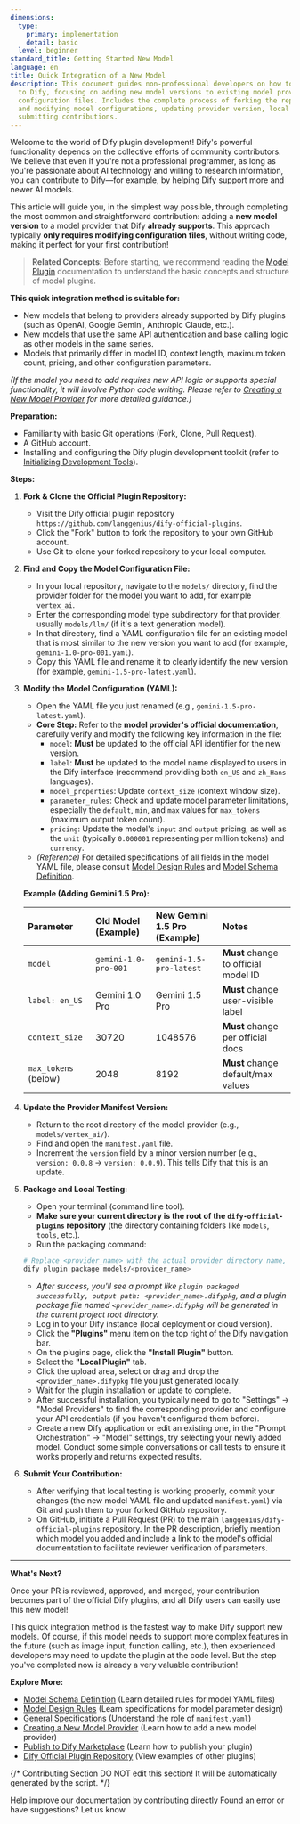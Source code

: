 ```yaml
---
dimensions:
  type:
    primary: implementation
    detail: basic
  level: beginner
standard_title: Getting Started New Model
language: en
title: Quick Integration of a New Model
description: This document guides non-professional developers on how to add new models
  to Dify, focusing on adding new model versions to existing model providers by modifying
  configuration files. Includes the complete process of forking the repository, copying
  and modifying model configurations, updating provider version, local testing, and
  submitting contributions.
---
```


Welcome to the world of Dify plugin development! Dify's powerful functionality depends on the collective efforts of community contributors. We believe that even if you're not a professional programmer, as long as you're passionate about AI technology and willing to research information, you can contribute to Dify—for example, by helping Dify support more and newer AI models.

This article will guide you, in the simplest way possible, through completing the most common and straightforward contribution: adding a **new model version** to a model provider that Dify **already supports**. This approach typically **only requires modifying configuration files**, without writing code, making it perfect for your first contribution!

> **Related Concepts**: Before starting, we recommend reading the [Model Plugin](/plugin-dev-en/0131-model-plugin-introduction) documentation to understand the basic concepts and structure of model plugins.

**This quick integration method is suitable for:**

- New models that belong to providers already supported by Dify plugins (such as OpenAI, Google Gemini, Anthropic Claude, etc.).
- New models that use the same API authentication and base calling logic as other models in the same series.
- Models that primarily differ in model ID, context length, maximum token count, pricing, and other configuration parameters.

_(If the model you need to add requires new API logic or supports special functionality, it will involve Python code writing. Please refer to [Creating a New Model Provider](/plugin-dev-en/0222-creating-new-model-provider) for more detailed guidance.)_

**Preparation:**

- Familiarity with basic Git operations (Fork, Clone, Pull Request).
- A GitHub account.
- Installing and configuring the Dify plugin development toolkit (refer to [Initializing Development Tools](/plugin-dev-en/0221-initialize-development-tools)).

**Steps:**

1. **Fork & Clone the Official Plugin Repository:**

    - Visit the Dify official plugin repository `https://github.com/langgenius/dify-official-plugins`.
    - Click the "Fork" button to fork the repository to your own GitHub account.
    - Use Git to clone your forked repository to your local computer.

2. **Find and Copy the Model Configuration File:**

    - In your local repository, navigate to the `models/` directory, find the provider folder for the model you want to add, for example `vertex_ai`.
    - Enter the corresponding model type subdirectory for that provider, usually `models/llm/` (if it's a text generation model).
    - In that directory, find a YAML configuration file for an existing model that is most similar to the new version you want to add (for example, `gemini-1.0-pro-001.yaml`).
    - Copy this YAML file and rename it to clearly identify the new version (for example, `gemini-1.5-pro-latest.yaml`).

3. **Modify the Model Configuration (YAML):**

    - Open the YAML file you just renamed (e.g., `gemini-1.5-pro-latest.yaml`).
    - **Core Step:** Refer to the **model provider's official documentation**, carefully verify and modify the following key information in the file:
        - `model`: **Must** be updated to the official API identifier for the new version.
        - `label`: **Must** be updated to the model name displayed to users in the Dify interface (recommend providing both `en_US` and `zh_Hans` languages).
        - `model_properties`: Update `context_size` (context window size).
        - `parameter_rules`: Check and update model parameter limitations, especially the `default`, `min`, and `max` values for `max_tokens` (maximum output token count).
        - `pricing`: Update the model's `input` and `output` pricing, as well as the `unit` (typically `0.000001` representing per million tokens) and `currency`.
    - _(Reference)_ For detailed specifications of all fields in the model YAML file, please consult [Model Design Rules](/plugin-dev-en/0411-model-designing-rules) and [Model Schema Definition](/plugin-dev-en/0412-model-schema).

    **Example (Adding Gemini 1.5 Pro):**

    | Parameter         | Old Model (Example)  | New Gemini 1.5 Pro (Example) | Notes                                |
    | :---------------- | :------------------- | :--------------------------- | :----------------------------------- |
    | `model`           | `gemini-1.0-pro-001` | `gemini-1.5-pro-latest`      | **Must** change to official model ID |
    | `label: en_US`    | Gemini 1.0 Pro       | Gemini 1.5 Pro               | **Must** change user-visible label   |
    | `context_size`    | 30720                | 1048576                      | **Must** change per official docs    |
    | `max_tokens` (below) | 2048             | 8192                         | **Must** change default/max values   |

4. **Update the Provider Manifest Version:**

    - Return to the root directory of the model provider (e.g., `models/vertex_ai/`).
    - Find and open the `manifest.yaml` file.
    - Increment the `version` field by a minor version number (e.g., `version: 0.0.8` -> `version: 0.0.9`). This tells Dify that this is an update.

5. **Package and Local Testing:**

    - Open your terminal (command line tool).
    - **Make sure your current directory is the root of the `dify-official-plugins` repository** (the directory containing folders like `models`, `tools`, etc.).
    - Run the packaging command:

    ```bash
    # Replace <provider_name> with the actual provider directory name, such as cohere or vertex_ai
    dify plugin package models/<provider_name>
    ```

    - _After success, you'll see a prompt like `plugin packaged successfully, output path: <provider_name>.difypkg`, and a plugin package file named `<provider_name>.difypkg` will be generated in the current project root directory._
    - Log in to your Dify instance (local deployment or cloud version).
    - Click the **"Plugins"** menu item on the top right of the Dify navigation bar.
    - On the plugins page, click the **"Install Plugin"** button.
    - Select the **"Local Plugin"** tab.
    - Click the upload area, select or drag and drop the `<provider_name>.difypkg` file you just generated locally.
    - Wait for the plugin installation or update to complete.
    - After successful installation, you typically need to go to "Settings" -> "Model Providers" to find the corresponding provider and configure your API credentials (if you haven't configured them before).
    - Create a new Dify application or edit an existing one, in the "Prompt Orchestration" -> "Model" settings, try selecting your newly added model. Conduct some simple conversations or call tests to ensure it works properly and returns expected results.

6. **Submit Your Contribution:**
    - After verifying that local testing is working properly, commit your changes (the new model YAML file and updated `manifest.yaml`) via Git and push them to your forked GitHub repository.
    - On GitHub, initiate a Pull Request (PR) to the main `langgenius/dify-official-plugins` repository. In the PR description, briefly mention which model you added and include a link to the model's official documentation to facilitate reviewer verification of parameters.

---

**What's Next?**

Once your PR is reviewed, approved, and merged, your contribution becomes part of the official Dify plugins, and all Dify users can easily use this new model!

This quick integration method is the fastest way to make Dify support new models. Of course, if this model needs to support more complex features in the future (such as image input, function calling, etc.), then experienced developers may need to update the plugin at the code level. But the step you've completed now is already a very valuable contribution!

**Explore More:**

- [Model Schema Definition](/plugin-dev-en/0412-model-schema) (Learn detailed rules for model YAML files)
- [Model Design Rules](/plugin-dev-en/0411-model-designing-rules) (Learn specifications for model parameter design)
- [General Specifications](/plugin-dev-en/0411-general-specifications) (Understand the role of `manifest.yaml`)
- [Creating a New Model Provider](/plugin-dev-en/0222-creating-new-model-provider) (Learn how to add a new model provider)
- [Publish to Dify Marketplace](/plugin-dev-en/0322-release-to-dify-marketplace) (Learn how to publish your plugin)
- [Dify Official Plugin Repository](https://github.com/langgenius/dify-official-plugins) (View examples of other plugins)

{/*
Contributing Section
DO NOT edit this section!
It will be automatically generated by the script.
*/}

<CardGroup cols="2">
    <Card
        title="Edit this page"
        icon="pen-to-square"
        href="https://github.com/langgenius/dify-docs-mintlify/edit/main/plugin-dev-en/0211-getting-started-new-model.mdx"
    >
        Help improve our documentation by contributing directly
    </Card>
    <Card
        title="Report an issue"
        icon="github"
        href="https://github.com/langgenius/dify-docs-mintlify/issues/new?title=Documentation%20Issue%3A%20getting-started-new-mo&body=%23%23%20Issue%20Description%0A%3C%21--%20Please%20briefly%20describe%20the%20issue%20you%20found%20--%3E%0A%0A%23%23%20Page%20Link%0Ahttps%3A%2F%2Fgithub.com%2Flanggenius%2Fdify-docs-mintlify%2Fblob%2Fmain%2Fplugin-dev-en%2F0211-getting-started-new-model.mdx%0A%0A%23%23%20Suggested%20Changes%0A%3C%21--%20If%20you%20have%20specific%20suggestions%20for%20changes%2C%20please%20describe%20them%20here%20--%3E%0A%0A%3C%21--%20Thank%20you%20for%20helping%20improve%20our%20documentation%21%20--%3E"
    >
        Found an error or have suggestions? Let us know
    </Card>
</CardGroup>
